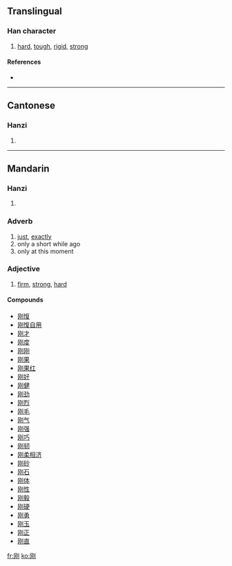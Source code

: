 {{see|剛}}
==Translingual==

===Han character===
{{Han char|rn=18|rad=刀|as=04|sn=6|four=|canj=月大中弓 (BKLN)}}

# [[hard]], [[tough]], [[rigid]], [[strong]]

====References====
* {{Han ref|kx=0137.301|hdz=10326.060|uh=521A|ud=21018}}

----

==Cantonese==

===Hanzi===
{{yue-hanzi|jyut=|y=gong1}}

# {{defn|Cantonese}}

----

==Mandarin==

===Hanzi===
{{cmn-hanzi|tra=剛|pin=[[gāng]] ([[gang1]])|wg=kang<sup>1</sup>}}

# {{defn|Mandarin}}

===Adverb===
{{infl|zh|adverb|sc=Hani}}{{zh-attention|needs inflection template}}

# [[just]], [[exactly]]
# only a short while ago
# only at this moment

===Adjective===
{{infl|zh|adjective|sc=Hani}}{{zh-attention|needs inflection template}}

# [[firm]], [[strong]], [[hard]]

====Compounds====
* [[刚愎]]
* [[刚愎自用]]
* [[刚才]]
* [[刚度]]
* [[刚刚]]
* [[刚果]]
* [[刚果红]]
* [[刚好]]
* [[刚健]]
* [[刚劲]]
* [[刚烈]]
* [[刚毛]]
* [[刚气]]
* [[刚强]]
* [[刚巧]]
* [[刚韧]]
* [[刚柔相济]]
* [[刚砂]]
* [[刚石]]
* [[刚体]]
* [[刚性]]
* [[刚毅]]
* [[刚硬]]
* [[刚勇]]
* [[刚玉]]
* [[刚正]]
* [[刚直]]

[[fr:刚]]
[[ko:刚]]